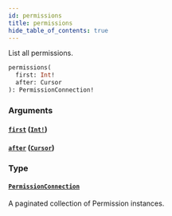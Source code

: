 ```yaml
---
id: permissions
title: permissions
hide_table_of_contents: true
---
```



List all permissions.

```graphql
permissions(
  first: Int!
  after: Cursor
): PermissionConnection!
```


### Arguments

#### [`first`](#) ([`Int!`](/docs/directory-guide/graphql/reference/schema/scalars/int))




#### [`after`](#) ([`Cursor`](/docs/directory-guide/graphql/reference/schema/scalars/cursor))




### Type

#### [`PermissionConnection`](/docs/directory-guide/graphql/reference/schema/objects/permission-connection)

A paginated collection of Permission instances.




